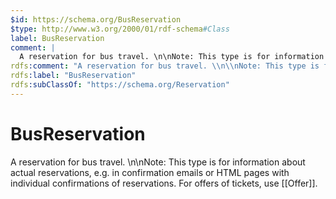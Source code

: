```yaml
---
$id: https://schema.org/BusReservation
$type: http://www.w3.org/2000/01/rdf-schema#Class
label: BusReservation
comment: |
  A reservation for bus travel. \n\nNote: This type is for information about actual reservations, e.g. in confirmation emails or HTML pages with individual confirmations of reservations. For offers of tickets, use [[Offer]].
rdfs:comment: "A reservation for bus travel. \\n\\nNote: This type is for information about actual reservations, e.g. in confirmation emails or HTML pages with individual confirmations of reservations. For offers of tickets, use [[Offer]]."
rdfs:label: "BusReservation"
rdfs:subClassOf: "https://schema.org/Reservation"
---
```


# BusReservation

A reservation for bus travel. \n\nNote: This type is for information about actual reservations, e.g. in confirmation emails or HTML pages with individual confirmations of reservations. For offers of tickets, use [[Offer]].

